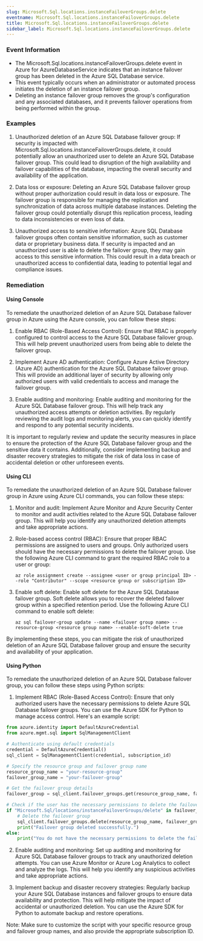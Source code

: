 ```yaml
--- 
slug: Microsoft.Sql.locations.instanceFailoverGroups.delete
eventname: Microsoft.Sql.locations.instanceFailoverGroups.delete
title: Microsoft.Sql.locations.instanceFailoverGroups.delete
sidebar_label: Microsoft.Sql.locations.instanceFailoverGroups.delete
---
```

                       
### Event Information

- The Microsoft.Sql.locations.instanceFailoverGroups.delete event in Azure for AzureDatabaseService indicates that an instance failover group has been deleted in the Azure SQL Database service.
- This event typically occurs when an administrator or automated process initiates the deletion of an instance failover group.
- Deleting an instance failover group removes the group's configuration and any associated databases, and it prevents failover operations from being performed within the group.


### Examples

1. Unauthorized deletion of an Azure SQL Database failover group: If security is impacted with Microsoft.Sql.locations.instanceFailoverGroups.delete, it could potentially allow an unauthorized user to delete an Azure SQL Database failover group. This could lead to disruption of the high availability and failover capabilities of the database, impacting the overall security and availability of the application.

2. Data loss or exposure: Deleting an Azure SQL Database failover group without proper authorization could result in data loss or exposure. The failover group is responsible for managing the replication and synchronization of data across multiple database instances. Deleting the failover group could potentially disrupt this replication process, leading to data inconsistencies or even loss of data.

3. Unauthorized access to sensitive information: Azure SQL Database failover groups often contain sensitive information, such as customer data or proprietary business data. If security is impacted and an unauthorized user is able to delete the failover group, they may gain access to this sensitive information. This could result in a data breach or unauthorized access to confidential data, leading to potential legal and compliance issues.

### Remediation

#### Using Console

To remediate the unauthorized deletion of an Azure SQL Database failover group in Azure using the Azure console, you can follow these steps:

1. Enable RBAC (Role-Based Access Control): Ensure that RBAC is properly configured to control access to the Azure SQL Database failover group. This will help prevent unauthorized users from being able to delete the failover group. 

2. Implement Azure AD authentication: Configure Azure Active Directory (Azure AD) authentication for the Azure SQL Database failover group. This will provide an additional layer of security by allowing only authorized users with valid credentials to access and manage the failover group.

3. Enable auditing and monitoring: Enable auditing and monitoring for the Azure SQL Database failover group. This will help track any unauthorized access attempts or deletion activities. By regularly reviewing the audit logs and monitoring alerts, you can quickly identify and respond to any potential security incidents.

It is important to regularly review and update the security measures in place to ensure the protection of the Azure SQL Database failover group and the sensitive data it contains. Additionally, consider implementing backup and disaster recovery strategies to mitigate the risk of data loss in case of accidental deletion or other unforeseen events.

#### Using CLI

To remediate the unauthorized deletion of an Azure SQL Database failover group in Azure using Azure CLI commands, you can follow these steps:

1. Monitor and audit: Implement Azure Monitor and Azure Security Center to monitor and audit activities related to the Azure SQL Database failover group. This will help you identify any unauthorized deletion attempts and take appropriate actions.

2. Role-based access control (RBAC): Ensure that proper RBAC permissions are assigned to users and groups. Only authorized users should have the necessary permissions to delete the failover group. Use the following Azure CLI command to grant the required RBAC role to a user or group:

   ```
   az role assignment create --assignee <user or group principal ID> --role "Contributor" --scope <resource group or subscription ID>
   ```

3. Enable soft delete: Enable soft delete for the Azure SQL Database failover group. Soft delete allows you to recover the deleted failover group within a specified retention period. Use the following Azure CLI command to enable soft delete:

   ```
   az sql failover-group update --name <failover group name> --resource-group <resource group name> --enable-soft-delete true
   ```

By implementing these steps, you can mitigate the risk of unauthorized deletion of an Azure SQL Database failover group and ensure the security and availability of your application.

#### Using Python

To remediate the unauthorized deletion of an Azure SQL Database failover group, you can follow these steps using Python scripts:

1. Implement RBAC (Role-Based Access Control): Ensure that only authorized users have the necessary permissions to delete Azure SQL Database failover groups. You can use the Azure SDK for Python to manage access control. Here's an example script:

```python
from azure.identity import DefaultAzureCredential
from azure.mgmt.sql import SqlManagementClient

# Authenticate using default credentials
credential = DefaultAzureCredential()
sql_client = SqlManagementClient(credential, subscription_id)

# Specify the resource group and failover group name
resource_group_name = "your-resource-group"
failover_group_name = "your-failover-group"

# Get the failover group details
failover_group = sql_client.failover_groups.get(resource_group_name, failover_group_name)

# Check if the user has the necessary permissions to delete the failover group
if "Microsoft.Sql/locations/instanceFailoverGroups/delete" in failover_group.permissions:
    # Delete the failover group
    sql_client.failover_groups.delete(resource_group_name, failover_group_name)
    print("Failover group deleted successfully.")
else:
    print("You do not have the necessary permissions to delete the failover group.")
```

2. Enable auditing and monitoring: Set up auditing and monitoring for Azure SQL Database failover groups to track any unauthorized deletion attempts. You can use Azure Monitor or Azure Log Analytics to collect and analyze the logs. This will help you identify any suspicious activities and take appropriate actions.

3. Implement backup and disaster recovery strategies: Regularly backup your Azure SQL Database instances and failover groups to ensure data availability and protection. This will help mitigate the impact of accidental or unauthorized deletion. You can use the Azure SDK for Python to automate backup and restore operations.

Note: Make sure to customize the script with your specific resource group and failover group names, and also provide the appropriate subscription ID.


 